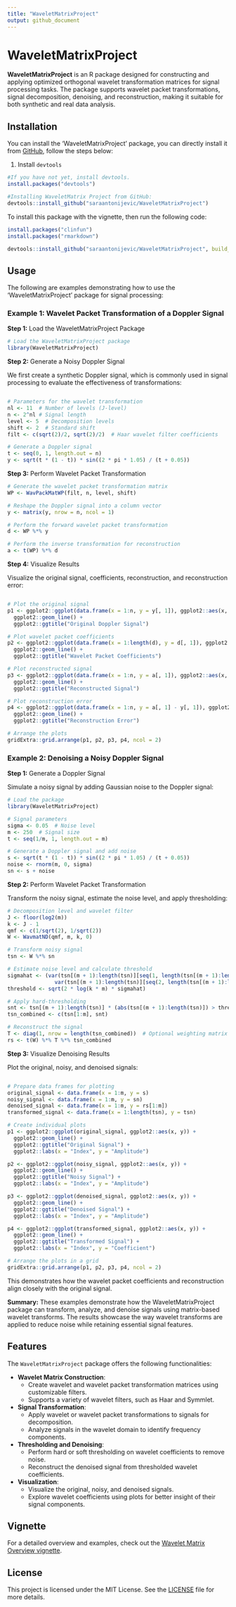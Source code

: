 ```yaml
---
title: "WaveletMatrixProject"
output: github_document
---
```


# WaveletMatrixProject

<!-- badges: start -->
<!-- badges: end -->

**WaveletMatrixProject** is an R package designed for constructing and applying optimized orthogonal wavelet transformation matrices for signal processing tasks. The package supports wavelet packet transformations, signal decomposition, denoising, and reconstruction, making it suitable for both synthetic and real data analysis.

## Installation

You can install the 'WaveletMatrixProject' package, you can directly install it from [GitHub](https://github.com/saraantonijevic/WaveletMatrixProject), follow the steps below:

1. Install `devtools`
```r
#If you have not yet, install devtools.
install.packages("devtools")

#Installing WaveletMatrix Project from GitHub:
devtools::install_github("saraantonijevic/WaveletMatrixProject")
```
To install this package with the vignette, then run the following code:

```r
install.packages("clinfun")
install.packages("rmarkdown")

devtools::install_github("saraantonijevic/WaveletMatrixProject", build_vignettes = TRUE, force = TRUE)

```

## Usage

The following are examples demonstrating how to use the 'WaveletMatrixProject' package for signal processing:

### Example 1:  Wavelet Packet Transformation of a Doppler Signal


**Step 1:** Load the WaveletMatrixProject Package

``` r
# Load the WaveletMatrixProject package
library(WaveletMatrixProject)
``` 


**Step 2:** Generate a Noisy Doppler Signal

We first create a synthetic Doppler signal, which is commonly used in signal processing to evaluate the effectiveness of transformations:

``` r

# Parameters for the wavelet transformation
nl <- 11  # Number of levels (J-level)
n <- 2^nl # Signal length
level <- 5  # Decomposition levels
shift <- 2  # Standard shift
filt <- c(sqrt(2)/2, sqrt(2)/2)  # Haar wavelet filter coefficients

# Generate a Doppler signal
t <- seq(0, 1, length.out = n)
y <- sqrt(t * (1 - t)) * sin((2 * pi * 1.05) / (t + 0.05))

```

**Step 3:**  Perform Wavelet Packet Transformation
``` r
# Generate the wavelet packet transformation matrix
WP <- WavPackMatWP(filt, n, level, shift)

# Reshape the Doppler signal into a column vector
y <- matrix(y, nrow = n, ncol = 1)

# Perform the forward wavelet packet transformation
d <- WP %*% y

# Perform the inverse transformation for reconstruction
a <- t(WP) %*% d

``` 


**Step 4:**  Visualize Results

Visualize the original signal, coefficients, reconstruction, and reconstruction error:

``` r

# Plot the original signal
p1 <- ggplot2::ggplot(data.frame(x = 1:n, y = y[, 1]), ggplot2::aes(x, y)) +
  ggplot2::geom_line() +
  ggplot2::ggtitle("Original Doppler Signal")

# Plot wavelet packet coefficients
p2 <- ggplot2::ggplot(data.frame(x = 1:length(d), y = d[, 1]), ggplot2::aes(x, y)) +
  ggplot2::geom_line() +
  ggplot2::ggtitle("Wavelet Packet Coefficients")

# Plot reconstructed signal
p3 <- ggplot2::ggplot(data.frame(x = 1:n, y = a[, 1]), ggplot2::aes(x, y)) +
  ggplot2::geom_line() +
  ggplot2::ggtitle("Reconstructed Signal")

# Plot reconstruction error
p4 <- ggplot2::ggplot(data.frame(x = 1:n, y = a[, 1] - y[, 1]), ggplot2::aes(x, y)) +
  ggplot2::geom_line() +
  ggplot2::ggtitle("Reconstruction Error")

# Arrange the plots
gridExtra::grid.arrange(p1, p2, p3, p4, ncol = 2)

```


### Example 2: Denoising a Noisy Doppler Signal

**Step 1:** Generate a Doppler Signal

Simulate a noisy signal by adding Gaussian noise to the Doppler signal:

``` r
# Load the package
library(WaveletMatrixProject)

# Signal parameters
sigma <- 0.05  # Noise level
m <- 250  # Signal size
t <- seq(1/m, 1, length.out = m)

# Generate a Doppler signal and add noise
s <- sqrt(t * (1 - t)) * sin((2 * pi * 1.05) / (t + 0.05))
noise <- rnorm(m, 0, sigma)
sn <- s + noise

``` 

**Step 2:**  Perform Wavelet Packet Transformation

Transform the noisy signal, estimate the noise level, and apply thresholding:
``` r
# Decomposition level and wavelet filter
J <- floor(log2(m))
k <- J - 1
qmf <- c(1/sqrt(2), 1/sqrt(2))
W <- WavmatND(qmf, m, k, 0)

# Transform noisy signal
tsn <- W %*% sn

# Estimate noise level and calculate threshold
sigmahat <- (var(tsn[(m + 1):length(tsn)][seq(1, length(tsn[(m + 1):length(tsn)]), 2)]) +
               var(tsn[(m + 1):length(tsn)][seq(2, length(tsn[(m + 1):length(tsn)]), 2)])) / 2
threshold <- sqrt(2 * log(k * m) * sigmahat)

# Apply hard-thresholding
snt <- tsn[(m + 1):length(tsn)] * (abs(tsn[(m + 1):length(tsn)]) > threshold)
tsn_combined <- c(tsn[1:m], snt)

# Reconstruct the signal
T <- diag(1, nrow = length(tsn_combined))  # Optional weighting matrix
rs <- t(W) %*% T %*% tsn_combined

``` 

**Step 3:**  Visualize Denoising Results

Plot the original, noisy, and denoised signals:

``` r

# Prepare data frames for plotting
original_signal <- data.frame(x = 1:m, y = s)
noisy_signal <- data.frame(x = 1:m, y = sn)
denoised_signal <- data.frame(x = 1:m, y = rs[1:m])
transformed_signal <- data.frame(x = 1:length(tsn), y = tsn)

# Create individual plots
p1 <- ggplot2::ggplot(original_signal, ggplot2::aes(x, y)) +
  ggplot2::geom_line() +
  ggplot2::ggtitle("Original Signal") +
  ggplot2::labs(x = "Index", y = "Amplitude")

p2 <- ggplot2::ggplot(noisy_signal, ggplot2::aes(x, y)) +
  ggplot2::geom_line() +
  ggplot2::ggtitle("Noisy Signal") +
  ggplot2::labs(x = "Index", y = "Amplitude")

p3 <- ggplot2::ggplot(denoised_signal, ggplot2::aes(x, y)) +
  ggplot2::geom_line() +
  ggplot2::ggtitle("Denoised Signal") +
  ggplot2::labs(x = "Index", y = "Amplitude")

p4 <- ggplot2::ggplot(transformed_signal, ggplot2::aes(x, y)) +
  ggplot2::geom_line() +
  ggplot2::ggtitle("Transformed Signal") +
  ggplot2::labs(x = "Index", y = "Coefficient")

# Arrange the plots in a grid
gridExtra::grid.arrange(p1, p2, p3, p4, ncol = 2)

``` 
This demonstrates how the wavelet packet coefficients and reconstruction align closely with the original signal.


**Summary:** These examples demonstrate how the WaveletMatrixProject package can transform, analyze, and denoise signals using matrix-based wavelet transforms. The results showcase the way wavelet transforms are applied to reduce noise while retaining essential signal features.

## Features

The `WaveletMatrixProject` package offers the following functionalities:

- **Wavelet Matrix Construction**:
  - Create wavelet and wavelet packet transformation matrices using customizable filters.
  - Supports a variety of wavelet filters, such as Haar and Symmlet.

- **Signal Transformation**:
  - Apply wavelet or wavelet packet transformations to signals for decomposition.
  - Analyze signals in the wavelet domain to identify frequency components.

- **Thresholding and Denoising**:
  - Perform hard or soft thresholding on wavelet coefficients to remove noise.
  - Reconstruct the denoised signal from thresholded wavelet coefficients.

- **Visualization**:
  - Visualize the original, noisy, and denoised signals.
  - Explore wavelet coefficients using plots for better insight of their signal components.



## Vignette
For a detailed overview and examples, check out the [Wavelet Matrix Overview vignette](https://saraantonijevic.github.io/WaveletMatrixProject/WaveletMatrixOverview.html).





## License

This project is licensed under the MIT License. See the [LICENSE](LICENSE.md) file for more details.

